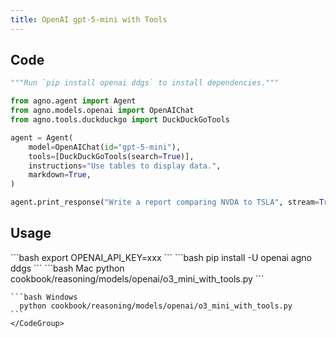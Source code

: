 ```yaml
---
title: OpenAI gpt-5-mini with Tools
---
```


## Code

```python cookbook/reasoning/models/openai/o3_mini_with_tools.py
"""Run `pip install openai ddgs` to install dependencies."""

from agno.agent import Agent
from agno.models.openai import OpenAIChat
from agno.tools.duckduckgo import DuckDuckGoTools

agent = Agent(
    model=OpenAIChat(id="gpt-5-mini"),
    tools=[DuckDuckGoTools(search=True)],
    instructions="Use tables to display data.",
    markdown=True,
)

agent.print_response("Write a report comparing NVDA to TSLA", stream=True)
```

## Usage

<Steps>
  <Snippet file="create-venv-step.mdx" />

  <Step title="Set your API key">
    ```bash
    export OPENAI_API_KEY=xxx
    ```
  </Step>

  <Step title="Install libraries">
    ```bash
    pip install -U openai agno ddgs
    ```
  </Step>

  <Step title="Run Agent">
    <CodeGroup>
    ```bash Mac
      python cookbook/reasoning/models/openai/o3_mini_with_tools.py
    ```

    ```bash Windows
      python cookbook/reasoning/models/openai/o3_mini_with_tools.py
    ```
    </CodeGroup>
  </Step>
</Steps>